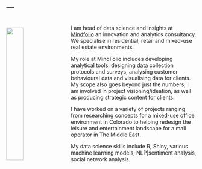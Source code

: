 ---
---
<link rel="stylesheet" href="styles.css" type="text/css">
<img src="images/jsamson.jpg" style="width:30%; margin-right: 20px; margin-bottom: 20px; padding-top: 5%;" align="left">

<br>
I am head of data science and insights at <a href="mindfolio.com"> Mindfolio</a> an innovation and analytics consultancy. We specialise in residential, retail and mixed-use real estate environments.

My role at MindFolio includes developing analytical tools, designing data collection protocols and surveys, analysing customer behavioural data and visualising data for clients. My scope also goes beyond just the numbers; I am involved in project visioning/ideation, as well as producing strategic content for clients. 

I have worked on a variety of projects ranging from researching concepts for a mixed-use office environment in Colorado to helping redesign the leisure and entertainment landscape for a mall operator in The Middle East. 

My data science skills include R, Shiny, various machine learning models, NLP|sentiment analysis, social network analysis.
